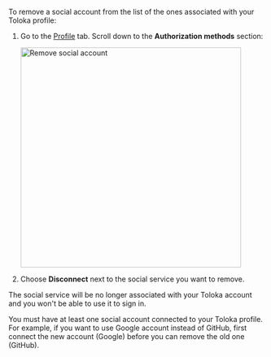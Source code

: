 To remove a social account from the list of the ones associated with your Toloka profile:

1. Go to the [Profile](https://platform.toloka.ai/requester/profile) tab. Scroll down to the **Authorization methods** section:

    <Image width="433px" withBackground imageId="808bc1f7d05e2270b14330e3a4922d2b" alt="Remove social account" />

1. Choose **Disconnect** next to the social service you want to remove.

The social service will be no longer associated with your Toloka account and you won't be able to use it to sign in.

<Note mode="note" title="Note">

You must have at least one social account connected to your Toloka profile. For example, if you want to use Google account instead of GitHub, first connect the new account (Google) before you can remove the old one (GitHub).

</Note>